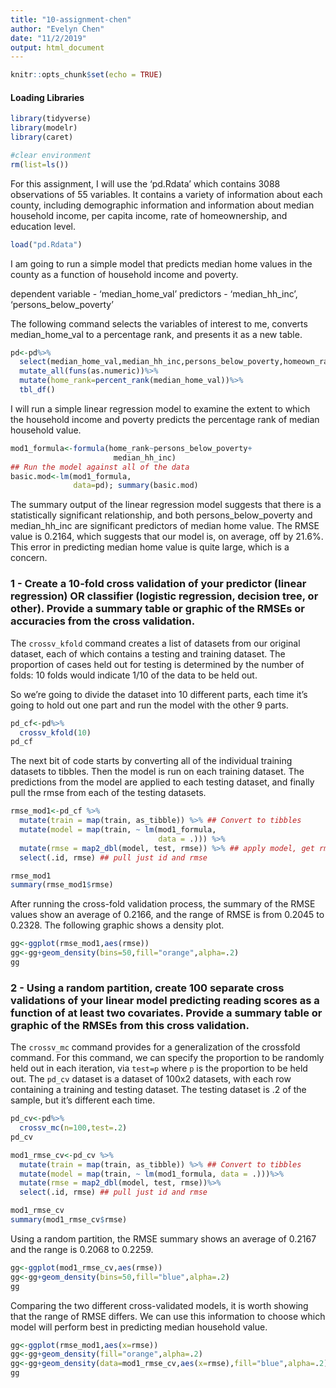 ```yaml
---
title: "10-assignment-chen"
author: "Evelyn Chen"
date: "11/2/2019"
output: html_document
---
```


```r
knitr::opts_chunk$set(echo = TRUE)
```

#### Loading Libraries
```r
library(tidyverse)
library(modelr)
library(caret)

#clear environment
rm(list=ls())
```

For this assignment, I will use the 'pd.Rdata' which contains 3088 observations of 55 variables. It contains a variety of information about each county, including demographic information and information about median household income, per capita income, rate of homeownership, and education level. 

```r
load("pd.Rdata")
```

I am going to run a simple model that predicts median home values in the county as a function of household income and poverty. 

dependent variable - 'median_home_val'
predictors - 'median_hh_inc', 'persons_below_poverty'

The following command selects the variables of interest to me, converts median_home_val to a percentage rank, and presents it as a new table. 
```r
pd<-pd%>%
  select(median_home_val,median_hh_inc,persons_below_poverty,homeown_rate,per_capita_inc)%>%
  mutate_all(funs(as.numeric))%>%
  mutate(home_rank=percent_rank(median_home_val))%>%
  tbl_df()
```

I will run a simple linear regression model to examine the extent to which the household income and poverty predicts the percentage rank of median household value. 

```r
mod1_formula<-formula(home_rank~persons_below_poverty+
                       median_hh_inc)
## Run the model against all of the data
basic.mod<-lm(mod1_formula,
              data=pd); summary(basic.mod)
```
The summary output of the linear regression model suggests that there is a statistically significant relationship, and both persons_below_poverty and median_hh_inc are significant predictors of median home value. The RMSE value is 0.2164, which suggests that our model is, on average, off by 21.6%. This error in predicting median home value is quite large, which is a concern.

### 1 - Create a 10-fold cross validation of your predictor (linear regression) OR classifier (logistic regression, decision tree, or other). Provide a summary table or graphic of the RMSEs or accuracies from the cross validation.

The `crossv_kfold` command creates a list of datasets from our original dataset, each of which contains a testing and training dataset. The proportion of cases held out for testing is determined by the number of folds: 10 folds would indicate 1/10 of the data to be held out. 

So we're going to divide the dataset into 10 different parts, each time it's going to hold out one part and run the model with the other 9 parts. 

```r
pd_cf<-pd%>%
  crossv_kfold(10)
pd_cf
```

The next bit of code starts by converting all of the individual training datasets to tibbles. Then the model is run on each training dataset. The predictions from the model are applied to each testing dataset, and finally pull the rmse from each of the testing datasets. 

```r
rmse_mod1<-pd_cf %>% 
  mutate(train = map(train, as_tibble)) %>% ## Convert to tibbles
  mutate(model = map(train, ~ lm(mod1_formula,
                                 data = .))) %>%
  mutate(rmse = map2_dbl(model, test, rmse)) %>% ## apply model, get rmse
  select(.id, rmse) ## pull just id and rmse 

rmse_mod1
summary(rmse_mod1$rmse)
```

After running the cross-fold validation process, the summary of the  RMSE values show an average of 0.2166, and the range of RMSE is from 0.2045 to 0.2328. The following graphic shows a density plot.

```r
gg<-ggplot(rmse_mod1,aes(rmse))
gg<-gg+geom_density(bins=50,fill="orange",alpha=.2)
gg
```


### 2 - Using a random partition, create 100 separate cross validations of your linear model predicting reading scores as a function of at least two covariates. Provide a summary table or graphic of the RMSEs from this cross validation. 


The `crossv_mc` command provides for a generalization of the crossfold command. For this command, we can specify the proportion to be randomly held out in each iteration, via `test=p` where `p` is the proportion to be held out. The `pd_cv` dataset is a dataset of 100x2 datasets, with each row containing a training and testing dataset. The testing dataset is .2 of the sample, but it's different each time. 

```r
pd_cv<-pd%>%
  crossv_mc(n=100,test=.2)
pd_cv
```

```r
mod1_rmse_cv<-pd_cv %>% 
  mutate(train = map(train, as_tibble)) %>% ## Convert to tibbles
  mutate(model = map(train, ~ lm(mod1_formula, data = .)))%>%
  mutate(rmse = map2_dbl(model, test, rmse))%>% 
  select(.id, rmse) ## pull just id and rmse 

mod1_rmse_cv
summary(mod1_rmse_cv$rmse)
```
Using a random partition, the RMSE summary shows an average of 0.2167 and the range is 0.2068 to 0.2259.

```r
gg<-ggplot(mod1_rmse_cv,aes(rmse))
gg<-gg+geom_density(bins=50,fill="blue",alpha=.2)
gg

```

Comparing the two different cross-validated models, it is worth showing that the range of RMSE differs. We can use this information to choose which model will perform best in predicting median household value. 

```r
gg<-ggplot(rmse_mod1,aes(x=rmse))
gg<-gg+geom_density(fill="orange",alpha=.2)
gg<-gg+geom_density(data=mod1_rmse_cv,aes(x=rmse),fill="blue",alpha=.2)
gg
```
